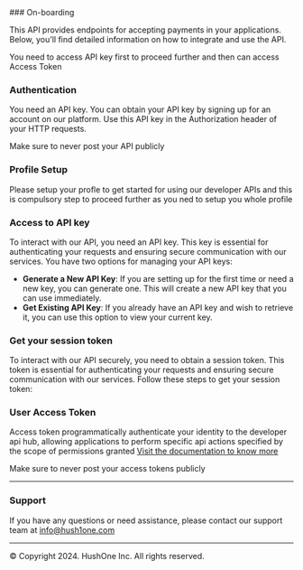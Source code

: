 
<Steps>
### On-boarding

This API provides endpoints for accepting payments in your applications. Below, you'll find detailed information on how to integrate and use the API.

<Callout type="info" emoji="ℹ️">
 You need to access API key first to proceed further and then can access Access Token
</Callout>

### Authentication

You need an API key. You can obtain your API key by signing up for an account on our platform. Use this API key in the Authorization header of your HTTP requests.



<Callout type="warning" emoji="⚠️">
 Make sure to never post your API publicly
</Callout>

<Onboarding/>

### Profile Setup
Please setup your profle to get started for using our developer APIs and this is compulsory step to proceed further as you ned to setup you whole profile 
<ProfileSetup/>


### Access to API key
To interact with our API, you need an API key. This key is essential for authenticating your requests and ensuring secure communication with our services. You have two options for managing your API keys:

- **Generate a New API Key**: If you are setting up for the first time or need a new key, you can generate one. This will create a new API key that you can use immediately.
- **Get Existing API Key**: If you already have an API key and wish to retrieve it, you can use this option to view your current key.

<GenerateApiKey/>

### Get your session token

To interact with our API securely, you need to obtain a session token. This token is essential for authenticating your requests and ensuring secure communication with our services. Follow these steps to get your session token:
<SessionToken/>

### User Access Token

Access token programmatically authenticate your identity to the developer api hub,
allowing applications to perform specific api actions specified by the scope of permissions granted
[Visit the documentation to know more](https://hushh.gitbook.io/hushh-docs)


<Callout type="warning" emoji="⚠️">
 Make sure to never post your access tokens publicly
</Callout>

<AccessToken/>

</Steps>

----



### Support
If you have any questions or need assistance, please contact our support team 
at info@hush1one.com

----

© Copyright 2024. HushOne Inc. All rights reserved.
